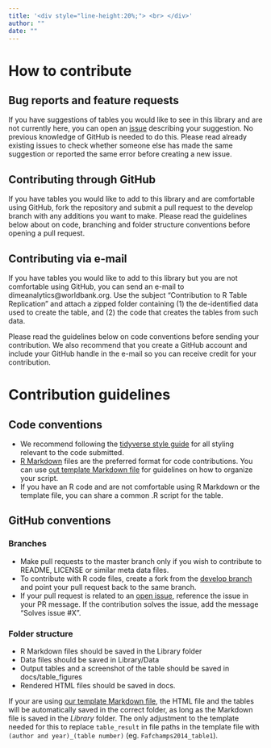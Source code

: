 ```yaml
---
title: '<div style="line-height:20%;"> <br> </div>'
author: ""
date: ""
---
```


# How to contribute

## Bug reports and feature requests

If you have suggestions of tables you would like to see in this library and are not currently here, you can open an [issue](https://github.com/worldbank/stata2r/issues) describing your suggestion.
No previous knowledge of GitHub is needed to do this.
Please read already existing issues to check whether someone else has made the same suggestion or reported the same error before creating a new issue.
  
## Contributing through GitHub

If you have tables you would like to add to this library and are comfortable using GitHub, fork the repository and submit a pull request to the develop branch with any additions you want to make.
Please read the guidelines below about on code, branching and folder structure conventions before opening a pull request.

## Contributing via e-mail

If you have tables you would like to add to this library but you are not comfortable using GitHub, you can send an e-mail to dimeanalytics@worldbank.org.
Use the subject "Contribution to R Table Replication" and attach a zipped folder containing (1) the de-identified data used to create the table, and (2) the code that creates the tables from such data.

Please read the guidelines below on code conventions before sending your contribution.
We also recommend that you create a GitHub account and include your GitHub handle in the e-mail so you can receive credit for your contribution.

# Contribution guidelines

## Code conventions

+ We recommend following the [tidyverse style guide](https://style.tidyverse.org/index.html) for all styling relevant to the code submitted.
+ [R Markdown](https://rmarkdown.rstudio.com/) files are the preferred format for code contributions. You can use [out template Markdown file](https://github.com/worldbank/stata2r/blob/main/contribution-template.Rmd) for guidelines on how to organize your script.
+ If you have an R code and are not comfortable using R Markdown or the template file, you can share a common .R script for the table.

## GitHub conventions

### Branches

+ Make pull requests to the master branch only if you wish to contribute to README, LICENSE or similar meta data files.
+ To contribute with R code files, create a fork from the [develop branch](https://github.com/worldbank/stata2r/tree/develop) and point your pull request back to the same branch.
+ If your pull request is related to an [open issue](https://github.com/worldbank/stata2r/issues), reference the issue in your PR message. If the contribution solves the issue, add the message "Solves issue #X".

### Folder structure

+ R Markdown files should be saved in the Library folder
+ Data files should be saved in Library/Data
+ Output tables and a screenshot of the table should be saved in docs/table\_figures
+ Rendered HTML files should be saved in docs.

If your are using [our template Markdown file](https://github.com/worldbank/stata2r/blob/main/contribution-template.Rmd), the HTML file and the tables will be automatically saved in the correct folder, as long as the Markdown file is saved in the _Library_ folder.
The only adjustment to the template needed for this to replace `table_result` in file paths in the template file with `(author and year)_(table number)` (eg. `Fafchamps2014_table1`).

